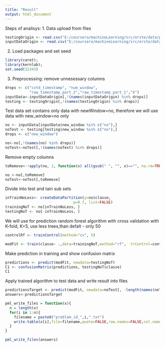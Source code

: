 ```yaml
---
title: "Result"
output: html_document
---
```

Steps of analisys: 
1. Data upload from files

```r
testingOrigin <- read.csv("E:/coursera/machineLearning/src/erste/data/pml-testing.csv")
inputDataOrigin <- read.csv("E:/coursera/machineLearning/src/erste/data/pml-training.csv")

```
2. Load packages and set seed

```r
library(caret);
library(kernlab);
set.seed(32343)
```
3. Preprocessing: remove unnesessary columns
```r
drops <- c("cvtd_timestamp", "num_window",
           "raw_timestamp_part_2","raw_timestamp_part_1","X")
inputData<-inputDataOrigin[,!(names(inputDataOrigin) %in% drops)]
testing <- testingOrigin[,!(names(testingOrigin) %in% drops)] 
```
Test data set contains only data with newWindow=no, therefore we will use data with new_window=no only

```r
no <- inputData[inputData$new_window %in% c("no"),]
noTest <- testing[testing$new_window %in% c("no"),]
drops <- c("new_window")

no<-no[,!(names(no) %in% drops)]
noTest<-noTest[,!(names(noTest) %in% drops)]
```
Remove empty columns
```r
toRemove<-!apply(no, 2, function(x) all(gsub(" ", "", x)=="", na.rm=TRUE))

no <-no[,toRemove]
noTest<-noTest[,toRemove]
```

Divide into test and tain sub sets
```r
inTrainNoLess<- createDataPartition(y=no$classe,
                               p=0.7, list=FALSE)
trainingNoT <- no[inTrainNoLess, ]
testingNoT <- no[-inTrainNoLess, ]
```

We will use for prediction random forest algorithm with cross validation with K-fold, K=5, use less trees,than defalt - only 50 
```r
controlRf <- trainControl(method="cv", 5)

modFit <- train(classe~ .,data=trainingNoT,method="rf",  trControl=controlRf,ntree=50, prox=TRUE)
```
Make prediction in training and show confusion matrix
```r
predictions <- predict(modFit, newdata=testingNoT)
C1 <- confusionMatrix(predictions, testingNoT$classe)
C1
```
Apply trained algorithm to test data and write result into files
```r
predictionsTarget <- predict(modFit, newdata=noTest[, -length(names(noTest))])
answers<-predictionsTarget

pml_write_files = function(x){
  n = length(x)
  for(i in 1:n){
    filename = paste0("problem_id_",i,".txt")
    write.table(x[i],file=filename,quote=FALSE,row.names=FALSE,col.names=FALSE)
  }
}

pml_write_files(answers)
```


